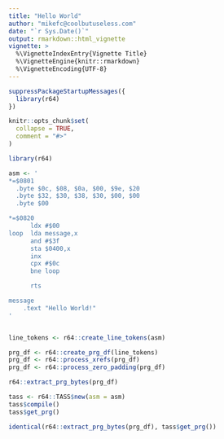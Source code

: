 ---
title: "Hello World"
author: "mikefc@coolbutuseless.com"
date: "`r Sys.Date()`"
output: rmarkdown::html_vignette
vignette: >
  %\VignetteIndexEntry{Vignette Title}
  %\VignetteEngine{knitr::rmarkdown}
  %\VignetteEncoding{UTF-8}
---

```{r setup, include = FALSE}
suppressPackageStartupMessages({
  library(r64)  
})

knitr::opts_chunk$set(
  collapse = TRUE,
  comment = "#>"
)
```


```{r}
library(r64)

asm <- '
*=$0801
  .byte $0c, $08, $0a, $00, $9e, $20
  .byte $32, $30, $38, $30, $00, $00
  .byte $00

*=$0820
      ldx #$00
loop  lda message,x
      and #$3f
      sta $0400,x
      inx
      cpx #$0c
      bne loop

      rts

message
    .text "Hello World!"
'


line_tokens <- r64::create_line_tokens(asm)

prg_df <- r64::create_prg_df(line_tokens)
prg_df <- r64::process_xrefs(prg_df)
prg_df <- r64::process_zero_padding(prg_df)

r64::extract_prg_bytes(prg_df)
```


```{r}
tass <- r64::TASS$new(asm = asm)
tass$compile()
tass$get_prg()

identical(r64::extract_prg_bytes(prg_df), tass$get_prg())
```

